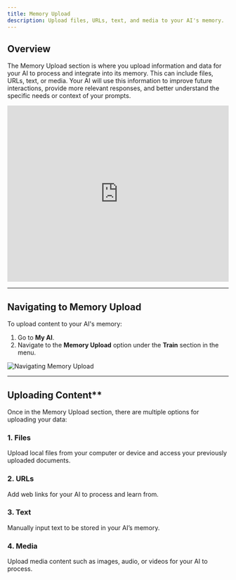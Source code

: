 ```yaml
---
title: Memory Upload
description: Upload files, URLs, text, and media to your AI's memory.
---
```


## Overview

The Memory Upload section is where you upload information and data for your AI to process and integrate into its memory. This can include files, URLs, text, or media. Your AI will use this information to improve future interactions, provide more relevant responses, and better understand the specific needs or context of your prompts.

<iframe src="https://www.loom.com/embed/e6847bb9b00749bebf7d7dafb9b036ff" frameborder="0" allow="autoplay; encrypted-media" allowfullscreen style="width: 100%; height: 400px;"></iframe>

---
## Navigating to Memory Upload

To upload content to your AI's memory:
1. Go to **My AI**.
2. Navigate to the **Memory Upload** option under the **Train** section in the menu.

<img
  className="block dark:hidden"
  src="/images/navigating-memory-upload.gif"
  alt="Navigating Memory Upload"
/>

---
## Uploading Content**

Once in the Memory Upload section, there are multiple options for uploading your data:

### 1. Files
Upload local files from your computer or device and access your previously uploaded documents.

### 2. URLs
Add web links for your AI to process and learn from.

### 3. Text
Manually input text to be stored in your AI’s memory.

### 4. Media
Upload media content such as images, audio, or videos for your AI to process.


